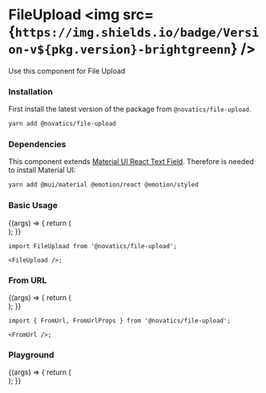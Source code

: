 
<Meta title="File Upload" component={FileUpload} />

# FileUpload <img src={`https://img.shields.io/badge/Version-v${pkg.version}-brightgreenn`} />

Use this component for File Upload

### Installation

First install the latest version of the package from `@novatics/file-upload`.

```bash
yarn add @novatics/file-upload
```

### Dependencies

This component extends [Material UI React Text Field](https://mui.com/material-ui/react-text-field). Therefore is needed to install Material UI:

```bash
yarn add @mui/material @emotion/react @emotion/styled
```

### Basic Usage

<Canvas>
  <Story name="Basic Usage">
    {(args) => {
      return (
        <div style={{ display: 'flex', flexDirection: 'row' }}>
          <FileUpload
            fromUrlProps={{ accept: 'image/jpeg', acceptLabels: '.JPEG' }}
          />
        </div>
      );
    }}
  </Story>
</Canvas>

```tsx
import FileUpload from '@novatics/file-upload';

<FileUpload />;
```

### From URL

<Canvas>
  <Story name="From URL">
    {(args) => {
      return (
        <div style={{ display: 'flex', flexDirection: 'row' }}>
          <FromUrl />
        </div>
      );
    }}
  </Story>
</Canvas>

```tsx
import { FromUrl, FromUrlProps } from '@novatics/file-upload';

<FromUrl />;
```

### Playground

<Canvas>
  <Story name="Playground" argTypes={{}}>
    {(args) => {
      return (
        <div style={{ display: 'flex', flexDirection: 'row' }}>
          <FileUpload {...args} />
        </div>
      );
    }}
  </Story>
</Canvas>

<ArgsTable story="Playground" />
